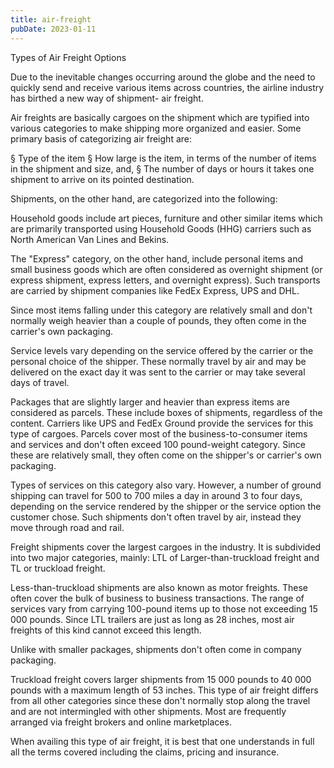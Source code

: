 ```yaml
---
title: air-freight
pubDate: 2023-01-11
---
```


Types of Air Freight Options

Due to the inevitable changes occurring around the globe and the need to quickly send and receive various items across countries, the airline industry has birthed a new way of shipment- air freight.

Air freights are basically cargoes on the shipment which are typified into various categories to make shipping more organized and easier. Some primary basis of categorizing air freight are:

§ Type of the item
§ How large is the item, in terms of the number of items in the shipment and size, and,
§ The number of days or hours it takes one shipment to arrive on its pointed destination.

Shipments, on the other hand, are categorized into the following:

Household goods include art pieces, furniture and other similar items which are primarily transported using Household Goods (HHG) carriers such as North American Van Lines and Bekins. 

The "Express" category, on the other hand, include personal items and small business goods which are often considered as overnight shipment (or express shipment, express letters, and overnight express). Such transports are carried by shipment companies like FedEx Express, UPS and DHL.

Since most items falling under this category are relatively small and don't normally weigh heavier than a couple of pounds, they often come in the carrier's own packaging. 

Service levels vary depending on the service offered by the carrier or the personal choice of the shipper. These normally travel by air and may be delivered on the exact day it was sent to the carrier or may take several days of travel.

Packages that are slightly larger and heavier than express items are considered as parcels. These include boxes of shipments, regardless of the content. Carriers like UPS and FedEx Ground provide the services for this type of cargoes. Parcels cover most of the business-to-consumer items and services and don't often exceed 100 pound-weight category. Since these are relatively small, they often come on the shipper's or carrier's own packaging.

Types of services on this category also vary. However, a number of ground shipping can travel for 500 to 700 miles a day in around 3 to four days, depending on the service rendered by the shipper or the service option the customer chose. Such shipments don't often travel by air, instead they move through road and rail.

Freight shipments cover the largest cargoes in the industry. It is subdivided into two major categories, mainly: LTL of Larger-than-truckload freight and TL or truckload freight.

Less-than-truckload shipments are also known as motor freights. These often cover the bulk of business to business transactions. The range of services vary from carrying 100-pound items up to those not exceeding 15 000 pounds. Since LTL trailers are just as long as 28 inches, most air freights of this kind cannot exceed this length. 

Unlike with smaller packages, shipments don't often come in company packaging. 

Truckload freight covers larger shipments from 15 000 pounds to 40 000 pounds with a maximum length of 53 inches. This type of air freight differs from all other categories since these don't normally stop along the travel and are not intermingled with other shipments. Most are frequently arranged via freight brokers and online marketplaces. 

When availing this type of air freight, it is best that one understands in full all the terms covered including the claims, pricing and insurance.